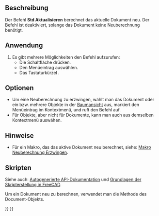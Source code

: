 <languages/>

{{Docnav/de
|[[Std_DuplicateSelection/de|AuswahlDuplizieren]]
|[[Std_BoxSelection/de|Rechteckauswahl]]
|[[Std_Edit_Menu/de|Std Menü Bearbeiten]]
|IconL=Std_DuplicateSelection.svg
|IconR=Std_BoxSelection.svg
|IconC=Freecad.svg
}}

{{GuiCommand/de
|Name=Std Refresh
|Name/de=Std Aktualisieren
|MenuLocation=Bearbeiten → Aktualisieren
|Workbenches=Alle
|Shortcut={{KEY|F5}}
}}

<span id="Description"></span>
==Beschreibung==

Der Befehl '''Std Aktualisieren''' berechnet das aktuelle Dokument neu. Der Befehl ist deaktiviert, solange das Dokument keine Neuberechnung benötigt.

<span id="Usage"></span>
==Anwendung==

# Es gibt mehrere Möglichkeiten den Befehl aufzurufen:
#* Die Schaltfläche {{Button|[[Image:Std_Refresh.svg|16px]] [[Std_Refresh/de|Aktualisieren]]}} drücken.
#* Den Menüeintrag {{MenuCommand|Bearbeiten → [[Image:Std_Refresh.svg|16px]] Aktualisieren}} auswählen.
#* Das Tastaturkürzel {{KEY|F5}}.

<span id="Options"></span>
==Optionen==

* Um eine Neuberechnung zu erzwingen, wählt man das Dokument oder ein bzw. mehrere Objekte in der [[Tree_view/de|Baumansicht]] aus, markiert den Menüeintrag {{MenuCommand|[[Image:Std_MarkToRecompute.svg|16px]] Markieren, um neu zu berechnen}} im Kontextmenü, und ruft den Befehl auf.
* Für Objekte, aber nicht für Dokumente, kann man auch {{MenuCommand|Objekt neu berechnen}} aus demselben Kontextmenü auswähen.

<span id="Notes"></span>
==Hinweise==

* Für ein Makro, das das aktive Dokument neu berechnet, siehe: [[Macro_ForceRecompute/de|Makro Neuberechnung Erzwingen]].

<span id="Scripting"></span>
==Skripten==

Siehe auch: [https://freecad.github.io/SourceDoc/ Autogenerierte API-Dokumentation] und [[FreeCAD_Scripting_Basics/de|Grundlagen der Skripterstellung in FreeCAD]].

Um ein Dokument neu zu berechnen, verwendet man die Methode {{incode|recompute}} des Document-Objekts.

{{Code|code=
import FreeCAD

doc = FreeCAD.newDocument()
doc.recompute()
}}


{{Docnav/de
|[[Std_DuplicateSelection/de|AuswahlDuplizieren]]
|[[Std_BoxSelection/de|Rechteckauswahl]]
|[[Std_Edit_Menu/de|Std Menü Bearbeiten]]
|IconL=Std_DuplicateSelection.svg
|IconR=Std_BoxSelection.svg
|IconC=Freecad.svg
}}

{{Std_Base_navi{{#translation:}}}}
{{Userdocnavi{{#translation:}}}}